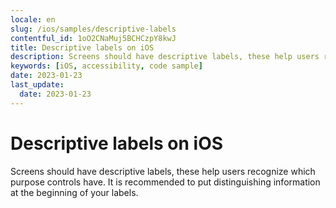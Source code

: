 ```yaml
---
locale: en
slug: /ios/samples/descriptive-labels
contentful_id: 1oO2CNaMuj5BCHCzpY8kwJ
title: Descriptive labels on iOS
description: Screens should have descriptive labels, these help users recognize which purpose controls have.
keywords: [iOS, accessibility, code sample]
date: 2023-01-23
last_update:
  date: 2023-01-23
---
```


# Descriptive labels on iOS

Screens should have descriptive labels, these help users recognize which purpose controls have. It is recommended to put distinguishing information at the beginning of your labels.

<CodeSample id="screen-labels" locale="en" platform="ios"/>
